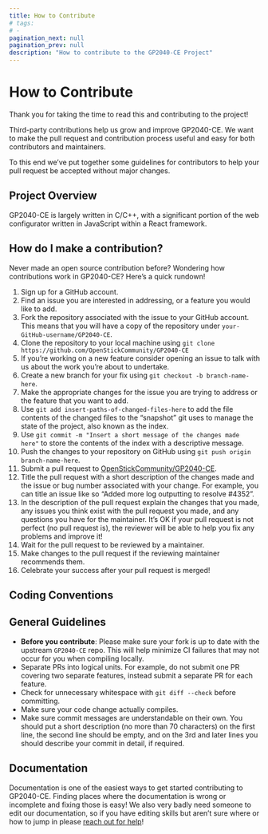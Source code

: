 ```yaml
---
title: How to Contribute
# tags:
# -
pagination_next: null
pagination_prev: null
description: "How to contribute to the GP2040-CE Project"
---
```


# How to Contribute

Thank you for taking the time to read this and contributing to the project!

Third-party contributions help us grow and improve GP2040-CE. We want to make the pull request and contribution process useful and easy for both contributors and maintainers.

To this end we’ve put together some guidelines for contributors to help your pull request be accepted without major changes.

## Project Overview

GP2040-CE is largely written in C/C++, with a significant portion of the web configurator written in JavaScript within a React framework.

## How do I make a contribution?

Never made an open source contribution before? Wondering how contributions work in GP2040-CE? Here’s a quick rundown!

1. Sign up for a GitHub account.
2. Find an issue you are interested in addressing, or a feature you would like to add.
3. Fork the repository associated with the issue to your GitHub account. This means that you will have a copy of the repository under `your-GitHub-username/GP2040-CE`.
4. Clone the repository to your local machine using `git clone https://github.com/OpenStickCommunity/GP2040-CE`
5. If you’re working on a new feature consider opening an issue to talk with us about the work you’re about to undertake.
6. Create a new branch for your fix using `git checkout -b branch-name-here`.
7. Make the appropriate changes for the issue you are trying to address or the feature that you want to add.
8. Use `git add insert-paths-of-changed-files-here` to add the file contents of the changed files to the “snapshot” git uses to manage the state of the project, also known as the index.
9. Use `git commit -m "Insert a short message of the changes made here"` to store the contents of the index with a descriptive message.
10. Push the changes to your repository on GitHub using `git push origin branch-name-here`.
11. Submit a pull request to [OpenStickCommunity/GP2040-CE](https://github.com/OpenStickCommunity/GP2040-CE).
12. Title the pull request with a short description of the changes made and the issue or bug number associated with your change. For example, you can title an issue like so “Added more log outputting to resolve #4352”.
13. In the description of the pull request explain the changes that you made, any issues you think exist with the pull request you made, and any questions you have for the maintainer. It’s OK if your pull request is not perfect (no pull request is), the reviewer will be able to help you fix any problems and improve it!
14. Wait for the pull request to be reviewed by a maintainer.
15. Make changes to the pull request if the reviewing maintainer recommends them.
16. Celebrate your success after your pull request is merged!

## Coding Conventions

## General Guidelines

- **Before you contribute**: Please make sure your fork is up to date with the upstream `GP2040-CE` repo. This will help minimize CI failures that may not occur for you when compiling locally.
- Separate PRs into logical units. For example, do not submit one PR covering two separate features, instead submit a separate PR for each feature.
- Check for unnecessary whitespace with `git diff --check` before committing.
- Make sure your code change actually compiles.
- Make sure commit messages are understandable on their own. You should put a short description (no more than 70 characters) on the first line, the second line should be empty, and on the 3rd and later lines you should describe your commit in detail, if required.

## Documentation

Documentation is one of the easiest ways to get started contributing to GP2040-CE. Finding places where the documentation is wrong or incomplete and fixing those is easy! We also very badly need someone to edit our documentation, so if you have editing skills but aren’t sure where or how to jump in please [reach out for help](/getting-help-support)!
